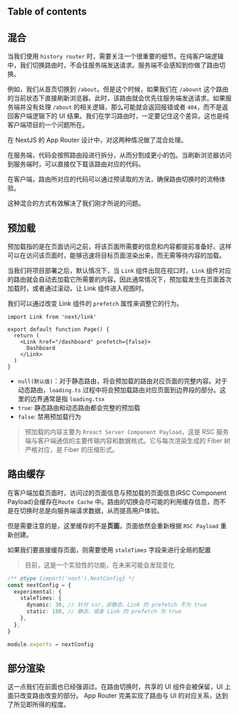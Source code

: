 
## Table of contents

## 混合

当我们使用 `history router` 时，需要关注一个很重要的细节。在纯客户端逻辑中，我们切换路由时，不会往服务端发送请求。服务端不会感知到你做了路由切换。

例如，我们从首页切换到 `/about`。但是这个时候，如果我们在 `/abount` 这个路由的当前状态下直接刷新浏览器。此时，该路由就会优先往服务端发送请求。如果服务端并没有处理 `/about` 的相关逻辑，那么可能就会返回报错或者 `404`，而不是返回客户端逻辑下的 UI 结果。我们在学习路由时，一定要记住这个差异。这也是纯客户端项目的一个问题所在。

在 NextJS 的 App Router 设计中，对这两种情况做了混合处理。

在服务端，代码会按照路由段进行拆分，从而分割成更小的包。当刷新浏览器访问到服务端时，可以直接仅下载该路由对应的代码。

在客户端，路由所对应的代码可以通过预读取的方法，确保路由切换时的流畅体验。

这种混合的方式有效解决了我们刚才所说的问题。


## 预加载

预加载指的是在页面访问之前，将该页面所需要的信息和内容都提前准备好。这样可以在访问该页面时，能够迅速将目标页面渲染出来，而无需等待内容的加载。

当我们将项目部署之后，默认情况下，当 `Link` 组件出现在视口时，`Link` 组件对应的路由就会自动去加载它所需要的内容。因此通常情况下，预加载发生在页面首次加载时，或者通过滚动，让 Link 组件进入视图时。

我们可以通过改变 Link 组件的 `prefetch` 属性来调整它的行为。

```tsx page.tsx -c
import Link from 'next/link'

export default function Page() {
  return (
    <Link href="/dashboard" prefetch={false}>
      Dashboard
    </Link>
  )
}
```

- `null(默认值)`：对于静态路由，将会预加载的路由对应页面的完整内容。对于动态路由，`loading.ts` 过程中将会预加载路由对应页面到边界段的部分。这里的边界通常是指 `loading.tsx`
- `true`: 静态路由和动态路由都会完整的预加载
- `false`: 禁用预加载行为

> 预加载的内容主要为 `Rreact Server Component Payload`，这是 RSC 服务端与客户端通信的主要传输内容和数据格式。它与每次渲染生成的 Fiber 树严格对应，是 Fiber 的压缩形式。

## 路由缓存

在客户端加载页面时，访问过的页面信息与预加载的页面信息(RSC Component Payload)会缓存在`Route Cache` 中。路由的切换会尽可能的利用缓存信息，而不是在切换时总是向服务端请求数据，从而提高用户体验。

但是需要注意的是，这里缓存的不是**页面**，页面依然会重新根据 `RSC Payload` 重新创建。

如果我们要直接缓存页面，则需要使用 `staleTimes` 字段来进行全局的配置

> 目前，这是一个实验性的功能，在未来可能会发现变化

```ts next.config.ts -c
/** @type {import('next').NextConfig} */
const nextConfig = {
  experimental: {
    staleTimes: {
      dynamic: 30, // 针对 ssr，非静态、Link 的 prefetch 不为 true
      static: 180, // 静态，或者 Link 的 prefetch 为 true
    },
  },
}

module.exports = nextConfig
```

## 部分渲染

这一点我们在前面也已经强调过。在路由切换时，共享的 UI 组件会被保留，UI 上面只改变路由改变的部分。 App Router 完美实现了路由与 UI 的对应关系，达到了所见即所得的程度。

